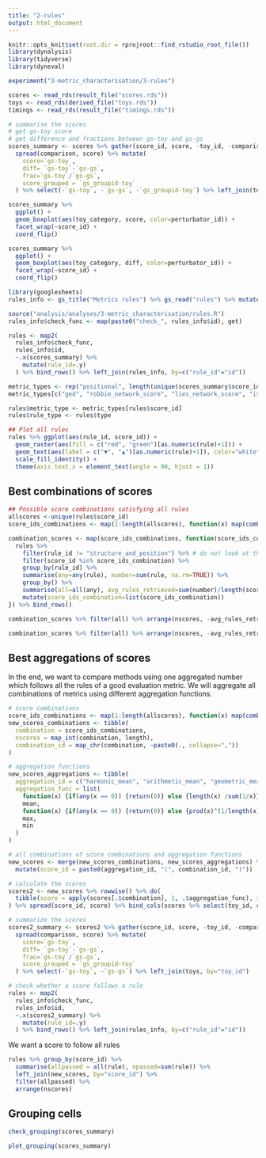 ```yaml
---
title: "2-rules"
output: html_document
---
```


```r
knitr::opts_knit$set(root.dir = rprojroot::find_rstudio_root_file())
library(dynalysis)
library(tidyverse)
library(dyneval)
```

```r
experiment("3-metric_characterisation/3-rules")

scores <- read_rds(result_file("scores.rds"))
toys <- read_rds(derived_file("toys.rds"))
timings <- read_rds(result_file("timings.rds"))

# summarise the scores
# get gs-toy score
# get difference and fractions between gs-toy and gs-gs
scores_summary <- scores %>% gather(score_id, score, -toy_id, -comparison) %>%
  spread(comparison, score) %>% mutate(
    score=`gs-toy`,
    diff= `gs-toy`-`gs-gs`,
    frac=`gs-toy`/`gs-gs`,
    score_grouped = `gs_groupid-toy`
  ) %>% select(-`gs-toy`, -`gs-gs`, -`gs_groupid-toy`) %>% left_join(toys, by="toy_id")

scores_summary %>%
  ggplot() +
  geom_boxplot(aes(toy_category, score, color=perturbator_id)) +
  facet_wrap(~score_id) +
  coord_flip()

scores_summary %>%
  ggplot() +
  geom_boxplot(aes(toy_category, diff, color=perturbator_id)) +
  facet_wrap(~score_id) +
  coord_flip()
```

```r
library(googlesheets)
rules_info <- gs_title("Metrics rules") %>% gs_read("rules") %>% mutate(id=factor(id, levels=id))

source("analysis/analyses/3-metric_characterisation/rules.R")
rules_info$check_func <- map(paste0("check_", rules_info$id), get)

rules <- map2(
  rules_info$check_func,
  rules_info$id,
  ~.x(scores_summary) %>%
    mutate(rule_id=.y)
  ) %>% bind_rows() %>% left_join(rules_info, by=c("rule_id"="id"))

metric_types <- rep("positional", length(unique(scores_summary$score_id))) %>% setNames(unique(scores_summary$score_id))
metric_types[c("ged", "robbie_network_score", "lies_network_score", "isomorphic")] <- "structural"

rules$metric_type <- metric_types[rules$score_id]
rules$rule_type <- rules$type

## Plot all rules
rules %>% ggplot(aes(rule_id, score_id)) +
  geom_raster(aes(fill = c("red", "green")[as.numeric(rule)+1])) +
  geom_text(aes(label = c("▼", "▲")[as.numeric(rule)+1]), color="white") +
  scale_fill_identity() +
  theme(axis.text.x = element_text(angle = 90, hjust = 1))
```


## Best combinations of scores
```r
## Possible score combinations satisfying all rules
allscores <-unique(rules$score_id)
score_ids_combinations <- map(1:length(allscores), function(x) map(combn(length(allscores), x, simplify = FALSE), ~allscores[.])) %>% unlist(recursive=FALSE)

combination_scores <- map(score_ids_combinations, function(score_ids_combination) {
  rules %>% 
    filter(rule_id != "structure_and_position") %>% # do not look at this rule, none of the scores can satisfy it alone
    filter(score_id %in% score_ids_combination) %>%
    group_by(rule_id) %>%
    summarise(any=any(rule), number=sum(rule, na.rm=TRUE)) %>%
    group_by() %>%
    summarise(all=all(any), avg_rules_retrieved=sum(number)/length(score_ids_combination), nscores = length(score_ids_combination)) %>%
    mutate(score_ids_combination=list(score_ids_combination))
}) %>% bind_rows() 

combination_scores %>% filter(all) %>% arrange(nscores, -avg_rules_retrieved) %>% head(5)

combination_scores %>% filter(all) %>% arrange(nscores, -avg_rules_retrieved) %>% pull(score_ids_combination) %>% head(5)
```


## Best aggregations of scores

In the end, we want to compare methods using one aggregated number which follows all the rules of a good evaluation metric. We will aggregate all combinations of metrics using different aggregation functions.
```r
# score combinations
score_ids_combinations <- map(1:length(allscores), function(x) map(combn(length(allscores), x, simplify = FALSE), ~allscores[.])) %>% unlist(recursive=FALSE)
new_scores_combinations <- tibble(
  combination = score_ids_combinations, 
  nscores = map_int(combination, length),
  combination_id = map_chr(combination, ~paste0(., collapse=","))
)

# aggregation functions
new_scores_aggregations <- tibble(
  aggregation_id = c("harmonic_mean", "arithmetic_mean", "geometric_mean", "max", "min"),
  aggregation_func = list(
    function(x) {if(any(x == 0)) {return(0)} else {length(x) /sum(1/x)}}, 
    mean, 
    function(x) {if(any(x == 0)) {return(0)} else {prod(x)^(1/length(x))}},
    max,
    min
  )
)

# all combinations of score combinations and aggregation functions
new_scores <- merge(new_scores_combinations, new_scores_aggregations) %>% as_tibble() %>% 
  mutate(score_id = paste0(aggregation_id, "(", combination_id, ")"))
```


```r
# calculate the scores
scores2 <- new_scores %>% rowwise() %>% do(
  tibble(score = apply(scores[.$combination], 1, .$aggregation_func), score_id=.$score_id, i=seq_len(nrow(scores)))
) %>% spread(score_id, score) %>% bind_cols(scores %>% select(toy_id, comparison))

# summarize the scores
scores2_summary <- scores2 %>% gather(score_id, score, -toy_id, -comparison) %>%
  spread(comparison, score) %>% mutate(
    score=`gs-toy`,
    diff= `gs-toy`-`gs-gs`,
    frac=`gs-toy`/`gs-gs`,
    score_grouped = `gs_groupid-toy`
  ) %>% select(-`gs-toy`, -`gs-gs`) %>% left_join(toys, by="toy_id")

# check whether a score follows a rule
rules <- map2(
  rules_info$check_func,
  rules_info$id,
  ~.x(scores2_summary) %>%
    mutate(rule_id=.y)
  ) %>% bind_rows() %>% left_join(rules_info, by=c("rule_id"="id"))
```
We want a score to follow all rules
```r
rules %>% group_by(score_id) %>% 
  summarise(allpassed = all(rule), npassed=sum(rule)) %>% 
  left_join(new_scores, by="score_id") %>% 
  filter(allpassed) %>% 
  arrange(nscores)
```

## Grouping cells
```r
check_grouping(scores_summary)

plot_grouping(scores_summary)
```

